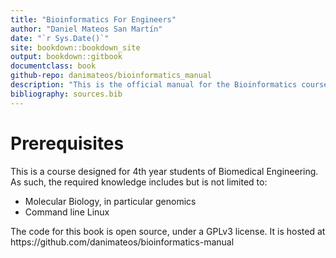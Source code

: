 ```yaml
--- 
title: "Bioinformatics For Engineers"
author: "Daniel Mateos San Martín"
date: "`r Sys.Date()`"
site: bookdown::bookdown_site
output: bookdown::gitbook
documentclass: book
github-repo: danimateos/bioinformatics_manual
description: "This is the official manual for the Bioinformatics course taught at the CEU San Pablo Bioengineering degree."
bibliography: sources.bib
---
```


# Prerequisites
  
This is a course designed for 4th year students of Biomedical Engineering. As such, the required knowledge includes but is not limited to:

- Molecular Biology, in particular genomics
- Command line Linux 

The code for this book is open source, under a GPLv3 license. It is hosted at https://github.com/danimateos/bioinformatics-manual